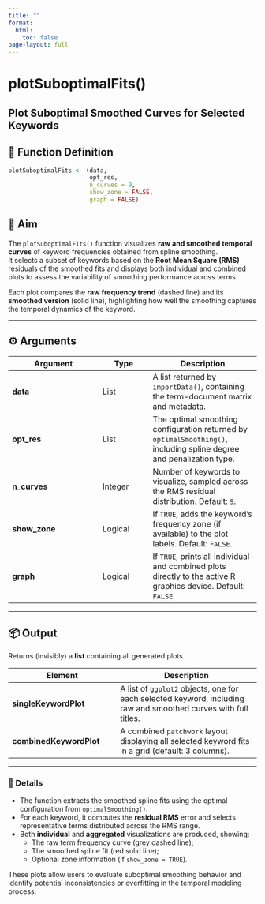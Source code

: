 ```yaml
---
title: ""
format:
  html:
    toc: false
page-layout: full
---
```


# plotSuboptimalFits()

Plot Suboptimal Smoothed Curves for Selected Keywords
---

## 🔹 Function Definition

```r
plotSuboptimalFits <- (data,
                       opt_res,
                       n_curves = 9,
                       show_zone = FALSE,
                       graph = FALSE)
```

## 🎯 Aim

The `plotSuboptimalFits()` function visualizes **raw and smoothed temporal curves** of keyword frequencies obtained from spline smoothing.  
It selects a subset of keywords based on the **Root Mean Square (RMS)** residuals of the smoothed fits and displays both individual and combined plots to assess the variability of smoothing performance across terms.

Each plot compares the **raw frequency trend** (dashed line) and its **smoothed version** (solid line), highlighting how well the smoothing captures the temporal dynamics of the keyword.

---

## ⚙️ Arguments

| Argument | Type | Description |
|-----------|------|-------------|
| **data** | List | A list returned by `importData()`, containing the term-document matrix and metadata. |
| **opt_res** | List | The optimal smoothing configuration returned by `optimalSmoothing()`, including spline degree and penalization type. |
| **n_curves** | Integer | Number of keywords to visualize, sampled across the RMS residual distribution. Default: `9`. |
| **show_zone** | Logical | If `TRUE`, adds the keyword’s frequency zone (if available) to the plot labels. Default: `FALSE`. |
| **graph** | Logical | If `TRUE`, prints all individual and combined plots directly to the active R graphics device. Default: `FALSE`. |

---

## 📦 Output

Returns (invisibly) a **list** containing all generated plots.

| Element | Description |
|----------|-------------|
| **singleKeywordPlot** | A list of `ggplot2` objects, one for each selected keyword, including raw and smoothed curves with full titles. |
| **combinedKeywordPlot** | A combined `patchwork` layout displaying all selected keyword fits in a grid (default: 3 columns). |

---

### 🧩 Details

- The function extracts the smoothed spline fits using the optimal configuration from `optimalSmoothing()`.  
- For each keyword, it computes the **residual RMS** error and selects representative terms distributed across the RMS range.  
- Both **individual** and **aggregated** visualizations are produced, showing:
  - The raw term frequency curve (grey dashed line);
  - The smoothed spline fit (red solid line);
  - Optional zone information (if `show_zone = TRUE`).

These plots allow users to evaluate suboptimal smoothing behavior and identify potential inconsistencies or overfitting in the temporal modeling process.
